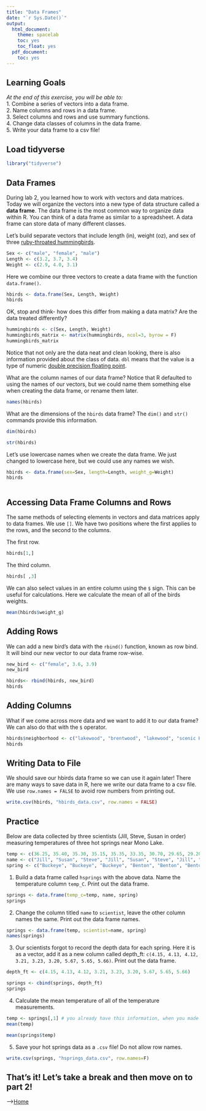 ```yaml
---
title: "Data Frames"
date: "`r Sys.Date()`"
output:
  html_document:
    theme: spacelab
    toc: yes
    toc_float: yes
  pdf_document:
    toc: yes
---
```


## Learning Goals
*At the end of this exercise, you will be able to:*    
1. Combine a series of vectors into a data frame.  
2. Name columns and rows in a data frame.  
3. Select columns and rows and use summary functions.   
4. Change data classes of columns in the data frame.  
5. Write your data frame to a csv file!  

## Load tidyverse
```r
library("tidyverse")
```

## Data Frames
During lab 2, you learned how to work with vectors and data matrices. Today we will organize the vectors into a new type of data structure called a **data frame**. The data frame is the most common way to organize data within R. You can think of a data frame as similar to a spreadsheet. A data frame can store data of many different classes.  

Let's build separate vectors that include length (in), weight (oz), and sex of three [ruby-throated hummingbirds](https://www.audubon.org/field-guide/bird/ruby-throated-hummingbird).  
```r
Sex <- c("male", "female", "male")
Length <- c(3.2, 3.7, 3.4)
Weight <- c(2.9, 4.0, 3.1)
```

Here we combine our three vectors to create a data frame with the function `data.frame()`.
```r
hbirds <- data.frame(Sex, Length, Weight)
hbirds
```

OK, stop and think- how does this differ from making a data matrix? Are the data treated differently?  
```r
hummingbirds <- c(Sex, Length, Weight)
hummingbirds_matrix <- matrix(hummingbirds, ncol=3, byrow = F)
hummingbirds_matrix
```

Notice that not only are the data neat and clean looking, there is also information provided about the class of data. `dbl` means that the value is a type of numeric [double precision floating point](http://uc-r.github.io/integer_double/). 

What are the column names of our data frame? Notice that R defaulted to using the names of our vectors, but we could name them something else when creating the data frame, or rename them later.
```r
names(hbirds)
```

What are the dimensions of the `hbirds` data frame? The `dim()` and `str()` commands provide this information.   
```r
dim(hbirds)
```

```r
str(hbirds)
```

Let's use lowercase names when we create the data frame. We just changed to lowercase here, but we could use any names we wish.  
```r
hbirds <- data.frame(sex=Sex, length=Length, weight_g=Weight)
hbirds
```

```r

```

## Accessing Data Frame Columns and Rows 
The same methods of selecting elements in vectors and data matrices apply to data frames. We use `[]`. We have two positions where the first applies to the rows, and the second to the columns.  

The first row.  
```r
hbirds[1,]
```

The third column.  
```r
hbirds[ ,3]
```

We can also select values in an entire column using the `$` sign. This can be useful for calculations. Here we calculate the mean of all of the birds weights. 
```r
mean(hbirds$weight_g)
```

## Adding Rows
We can add a new bird's data with the `rbind()` function, known as row bind. It will bind our new vector to our data frame row-wise.
```r
new_bird <- c("female", 3.6, 3.9)
new_bird
```

```r
hbirds<- rbind(hbirds, new_bird)
hbirds
```

## Adding Columns
What if we come across more data and we want to add it to our data frame? We can also do that with the `$` operator.
```r
hbirds$neighborhood <- c("lakewood", "brentwood", "lakewood", "scenic Heights")
hbirds
```

## Writing Data to File
We should save our hbirds data frame so we can use it again later! There are many ways to save data in R, here we write our data frame to a csv file. We use `row.names = FALSE` to avoid row numbers from printing out. 
```r
write.csv(hbirds, "hbirds_data.csv", row.names = FALSE)
```

## Practice
Below are data collected by three scientists (Jill, Steve, Susan in order) measuring temperatures of three hot springs near Mono Lake.
```r
temp <- c(36.25, 35.40, 35.30, 35.15, 35.35, 33.35, 30.70, 29.65, 29.20)
name <- c("Jill", "Susan", "Steve", "Jill", "Susan", "Steve", "Jill", "Susan", "Steve")
spring <- c("Buckeye", "Buckeye", "Buckeye", "Benton", "Benton", "Benton", "Travertine", "Travertine", "Travertine")
```

1. Build a data frame called `hsprings` with the above data. Name the temperature column `temp_C`. Print out the data frame.  
```r
springs <- data.frame(temp_c=temp, name, spring)
springs
```

2. Change the column titled `name` to `scientist`, leave the other column names the same. Print out the data frame names.  
```r
springs <- data.frame(temp, scientist=name, spring)
names(springs)
```

3. Our scientists forgot to record the depth data for each spring. Here it is as a vector, add it as a new column called depth_ft: `c(4.15, 4.13, 4.12, 3.21, 3.23, 3.20, 5.67, 5.65, 5.66)`. Print out the data frame.
```r
depth_ft <- c(4.15, 4.13, 4.12, 3.21, 3.23, 3.20, 5.67, 5.65, 5.66)
```

```r
springs <- cbind(springs, depth_ft)
springs
```

4. Calculate the mean temperature of all of the temperature measurements.

```r
temp <- springs[,1] # you already have this information, when you made the data frame
mean(temp)
```

```r
mean(springs$temp)
```

5. Save your hot springs data as a `.csv` file! Do not allow row names. 
```r
write.csv(springs, "hsprings_data.csv", row.names=F)
```

## That's it! Let's take a break and then move on to part 2! 

-->[Home](https://jmledford3115.github.io/datascibiol/)  